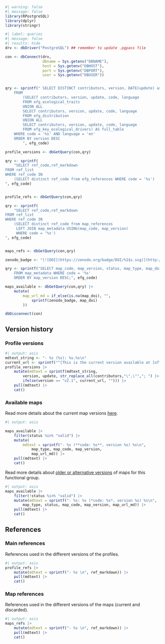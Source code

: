 ```r
#| warning: false
#| message: false
library(RPostgreSQL)
library(dplyr)
library(stringr)
```


```r
#| label: queries
#| message: false
#| results: hide
drv <- dbDriver("PostgreSQL") ## remember to update .pgpass file

con <- dbConnect(drv, 
                 dbname = Sys.getenv("DBNAME"),
                 host = Sys.getenv("DBHOST"),
                 port = Sys.getenv("DBPORT"),
                 user = Sys.getenv("DBUSER"))


qry <- sprintf(" SELECT DISTINCT contributors, version, DATE(update) as update
    FROM
        (SELECT contributors, version, update, code, language
        FROM efg_ecological_traits
        UNION ALL
        SELECT contributors, version, update, code, language
        FROM efg_distribution
        UNION ALL
        SELECT contributors, version, update, code, language
        FROM efg_key_ecological_drivers) AS full_table
    WHERE code = '%s' AND language = 'en'
    ORDER BY version DESC 
        ", efg_code)

profile_versions <- dbGetQuery(con,qry) 

qry <- sprintf(
    "SELECT ref_code,ref_markdown
FROM ref_list 
WHERE ref_code IN 
    (SELECT distinct ref_code from efg_references WHERE code = '%s') 
", efg_code)


profile_refs <- dbGetQuery(con,qry) 

qry <- sprintf(
    "SELECT ref_code,ref_markdown
FROM ref_list 
WHERE ref_code IN 
    (SELECT distinct ref_code from map_references 
     LEFT JOIN map_metadata USING(map_code, map_version) 
     WHERE code = '%s') 
", efg_code)


maps_refs <- dbGetQuery(con,qry) 

zenodo_badge <- "[![DOI](https://zenodo.org/badge/DOI/%1$s.svg)](http://doi.org/%1$s){target='zenodo'}"

qry <- sprintf("SELECT map_code, map_version, status, map_type, map_doi
    FROM map_metadata WHERE code = '%s' 
    ORDER BY map_version DESC;", efg_code)

maps_available <- dbGetQuery(con,qry) |>
    mutate(
        map_url_md = if_else(is.na(map_doi), "",
            sprintf(zenodo_badge, map_doi)
        ))

dbDisconnect(con)
```


## Version history
### Profile versions

```r
#| output: asis
mdtext_string <- "- %s (%s): %s.%s\n"
current_url <- sprintf("^[This is the current version available at [official site](%s){target='GET'}.]", profile_info$url)
profile_versions |>
    mutate(mdtext = sprintf(mdtext_string,
        version, update, str_replace_all(contributors,"\",\"","; ") |> str_replace_all("[{}\"]",""),
        ifelse(version == "v2.1", current_url, ""))) |>
    pull(mdtext) |> 
    cat()
```

### Available maps

Read more details about the current map versions [here](/map-info/`r efg_code_`_valid.qmd).

```r
#| output: asis

maps_available |>
    filter(status %in% "valid") |>
    mutate(
        mdtext = sprintf("- %s (**code: %s**, version %s) %s\n", 
            map_type, map_code, map_version,
            map_url_md)) |>
    pull(mdtext) |> 
    cat()
```

Read more details about [older or alternative versions](/altmap-info/`r efg_code_`_history.qmd) of maps for this functional group.

```r
#| output: asis
maps_available |>
    filter(!status %in% "valid") |>
    mutate(mdtext = sprintf("- %s: %s (*code: %s*, version %s) %s\n", 
        map_type, status, map_code, map_version, map_url_md)) |>
    pull(mdtext) |> 
    cat()
```

## References 

### Main references

References used in the different versions of the profiles.

```r
#| output: asis
profile_refs |>
    mutate(mdtext = sprintf("- %s \n", ref_markdown)) |>
    pull(mdtext) |> 
    cat()
```

### Map references

References used in the different versions of the maps (current and discarded).

```r
#| output: asis
maps_refs |>
    mutate(mdtext = sprintf("- %s \n", ref_markdown)) |>
    pull(mdtext) |> 
    cat()
```
